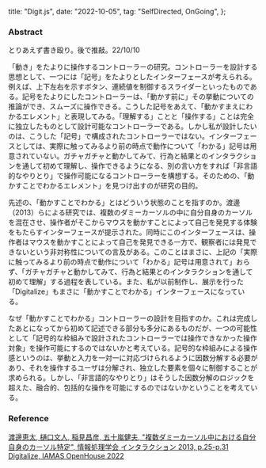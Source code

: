   title: "Digit.js",
  date: "2022-10-05",
  tag: "SelfDirected, OnGoing",
};

### Abstract

とりあえず書き殴り。後で推敲。22/10/10

「動き」をたよりに操作するコントローラーの研究。コントローラーを設計する思想として、一つには「記号」をたよりとしたインターフェースが考えられる。例えば、上下左右を示すボタン、連続値を制御するスライダーといったものである。記号をたよりにしたコントローラーは、「動かす前に」その挙動についての推論ができ、スムーズに操作できる。こうした記号をあえて、「動かすまえにわかるエレメント」と表現してみる。「理解する」ことと「操作する」ことは完全に独立したものとして設計可能なコントローラーである。しかし私が設計したいのは、こうした「記号」で構成されたコントローラーではない。インターフェースとしては、実際に触ってみるより前の時点で動作について「わかる」記号は用意されていない。ガチャガチャと動かしてみて、行為と結果とのインタラクションを通して初めて理解し、操作できるようになる、別の言い方をすれば「非言語的なやりとり」で操作可能になるコントローラーを構想する。そのための、「動かすことでわかるエレメント」を見つけ出すのが研究の目的。

先述の、「動かすことでわかる」とはどういう状態のことを指すのか。渡邊（2013）らによる研究では、複数のダミーカーソルの中に自分自身のカーソルを混在させ、操作者がそこからマウスを動かすことによって自己を発見する体験をもたらすインターフェースが提示された。同時にこのインターフェースは、操作者はマウスを動かすことによって自己を発見できる一方で、観察者には発見できないという非対称性についての言及がある。このことはまさに、上記の「実際に触ってみるより前の時点で動作について「わかる」記号は用意されて」おらず、「ガチャガチャと動かしてみて、行為と結果とのインタラクションを通して初めて理解」する過程を表している。また、私が以前制作し、展示を行った「Digitalize」もまさに「動かすことでわかる」インターフェースになっている。

なぜ「動かすことでわかる」コントローラーの設計を目指すのか。これは完成したあとになってから初めて記述できる部分も多分にあるものだが、一つの可能性として「記号的な枠組みで設計されたコントローラーでは操作できなかった操作対象」を操作可能にするのではないかと考えている。記号的な枠組みによる操作感というのは、挙動と入力を一対一に対応づけられるように因数分解する必要があり、それを操作するユーザは分解され、独立した要素を個々に制御することが求められる。しかし、「非言語的なやりとり」はそうした因数分解のロジックを超えた、融合的、包括的な操作を可能にするのではないかということを考えている。

### Reference

[渡邊恵太, 樋口文人, 稲見昌彦, 五十嵐健夫, "複数ダミーカーソル中における自分自身のカーソル特定", 情報処理学会 インタラクション 2013, p.25-p.31](http://www.interaction-ipsj.org/archives/paper2013/data/Interaction2013/oral/data/pdf/13INT004.pdf)
[Digitalize, IAMAS OpenHouse 2022](https://k1105.github.io/eee_openhouse_2022/)
